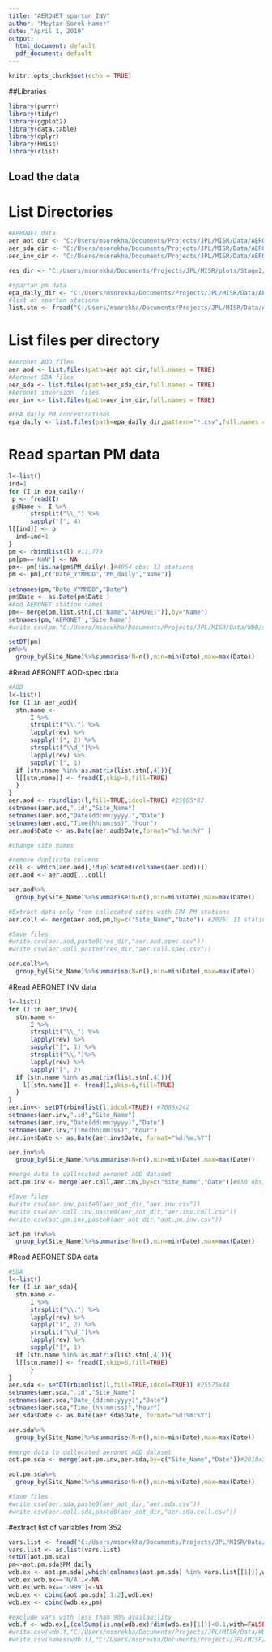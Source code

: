 ---
title: "AERONET_spartan_INV"
author: "Meytar Sorek-Hamer"
date: "April 1, 2019"
output:
  html_document: default
  pdf_document: default
---

```{r setup, include=FALSE}
knitr::opts_chunk$set(echo = TRUE)
```

##Libraries
```{r message=FALSE, warning=FALSE, paged.print=FALSE}
library(purrr)
library(tidyr)
library(ggplot2)
library(data.table)
library(dplyr)
library(Hmisc)
library(rlist)
```
## Load the data
# List Directories
```{r message=FALSE, warning=FALSE, paged.print=FALSE}

#AERONET data
aer_aot_dir <- "C:/Users/msorekha/Documents/Projects/JPL/MISR/Data/AERONET/stage2/spartan/AOD"
aer_sda_dir <- "C:/Users/msorekha/Documents/Projects/JPL/MISR/Data/AERONET/stage2/spartan/SDA"
aer_inv_dir <- "C:/Users/msorekha/Documents/Projects/JPL/MISR/Data/AERONET/stage2/spartan/INV"

res_dir <- "C:/Users/msorekha/Documents/Projects/JPL/MISR/plots/Stage2/"

#spartan pm data
epa_daily_dir <- "C:/Users/msorekha/Documents/Projects/JPL/MISR/Data/AERONET/stage2/spartan/pm"
#list of spartan stations
list.stn <- fread("C:/Users/msorekha/Documents/Projects/JPL/MISR/Data/AERONET/stage2/spartan/stn_aer.csv")
```

# List files per directory
```{r message=FALSE, warning=FALSE, paged.print=FALSE}
#Aeronet AOD files
aer_aod <- list.files(path=aer_aot_dir,full.names = TRUE)
#Aeronet SDA files
aer_sda <- list.files(path=aer_sda_dir,full.names = TRUE)
#Aeronet inversion  files
aer_inv <- list.files(path=aer_inv_dir,full.names = TRUE)

#EPA daily PM concentrations
epa_daily <- list.files(path=epa_daily_dir,pattern="*.csv",full.names = TRUE)
```

# Read spartan PM data
```{r message=FALSE, warning=FALSE, paged.print=FALSE}
l<-list()
ind=1
for (I in epa_daily){
 p <- fread(I)
 p$Name <- I %>% 
      strsplit("\\_") %>% 
      sapply("[", 4) 
l[[ind]] <- p
  ind=ind+1
}
pm <- rbindlist(l) #11,779
pm[pm=='NaN'] <- NA
pm<- pm[!is.na(pm$PM_daily),]#4064 obs; 13 stations
pm <- pm[,c("Date_YYMMDD","PM_daily","Name")]
  
setnames(pm,"Date_YYMMDD","Date")
pm$Date <- as.Date(pm$Date )
#Add AERONET station names
pm<- merge(pm,list.stn[,c("Name","AERONET")],by="Name")
setnames(pm,'AERONET','Site_Name')
#write.csv(pm,"C:/Users/msorekha/Documents/Projects/JPL/MISR/Data/WDB/spartan.pm.csv")

setDT(pm)
pm%>%
  group_by(Site_Name)%>%summarise(N=n(),min=min(Date),max=max(Date))

```

#Read AERONET AOD-spec data
```{r message=FALSE, warning=FALSE, paged.print=FALSE}

#AOD
l<-list()
for (I in aer_aod){
  stn.name <- 
      I %>% 
      strsplit("\\.") %>% 
      lapply(rev) %>% 
      sapply("[", 2) %>% 
      strsplit("\\d_")%>%
      lapply(rev) %>% 
      sapply("[", 1)
  if (stn.name %in% as.matrix(list.stn[,4])){
  l[[stn.name]] <- fread(I,skip=6,fill=TRUE)
  }
}
aer.aod <- rbindlist(l,fill=TRUE,idcol=TRUE) #25905*82
setnames(aer.aod,".id","Site_Name")
setnames(aer.aod,"Date(dd:mm:yyyy)","Date")
setnames(aer.aod,"Time(hh:mm:ss)","hour")
aer.aod$Date <- as.Date(aer.aod$Date,format="%d:%m:%Y" )

#change site names

#remove duplicate columns
coll <- which(aer.aod[,!duplicated(colnames(aer.aod))])
aer.aod <- aer.aod[,..coll]

aer.aod%>%
  group_by(Site_Name)%>%summarise(N=n(),min=min(Date),max=max(Date))
```

```{r}
#Extract data only from collocated sites with EPA PM stations
aer.coll <- merge(aer.aod,pm,by=c("Site_Name","Date")) #2025; 11 stations

#Save files
#write.csv(aer.aod,paste0(res_dir,"aer.aod.spec.csv"))
#write.csv(aer.coll,paste0(res_dir,"aer.coll.spec.csv"))

aer.coll%>%
  group_by(Site_Name)%>%summarise(N=n(),min=min(Date),max=max(Date))
```

#Read AERONET INV data 
```{r message=FALSE, warning=FALSE, paged.print=FALSE}
l<-list()
for (I in aer_inv){
  stn.name <- 
      I %>% 
      strsplit("\\_") %>% 
      lapply(rev) %>% 
      sapply("[", 1) %>% 
      strsplit("\\.")%>%
      lapply(rev) %>% 
      sapply("[", 2)
  if (stn.name %in% as.matrix(list.stn[,4])){
    l[[stn.name]] <- fread(I,skip=6,fill=TRUE)
  }
}
aer.inv<- setDT(rbindlist(l,idcol=TRUE)) #7086x242
setnames(aer.inv,".id","Site_Name")
setnames(aer.inv,"Date(dd:mm:yyyy)","Date")
setnames(aer.inv,"Time(hh:mm:ss)","hour")
aer.inv$Date <- as.Date(aer.inv$Date, format="%d:%m:%Y")    

aer.inv%>%
  group_by(Site_Name)%>%summarise(N=n(),min=min(Date),max=max(Date))
```

```{r}
#merge data to collocated aeronet AOD dataset
aot.pm.inv <- merge(aer.coll,aer.inv,by=c("Site_Name","Date"))#650 obs; 5 stations

#Save files
#write.csv(aer.inv,paste0(aer_aot_dir,"aer.inv.csv"))
#write.csv(aer.coll.inv,paste0(aer_aot_dir,"aer.inv.coll.csv"))
#write.csv(aot.pm.inv,paste0(aer_aot_dir,"aot.pm.inv.csv"))

aot.pm.inv%>%
  group_by(Site_Name)%>%summarise(N=n(),min=min(Date),max=max(Date))
```

#Read AERONET SDA data
```{r message=FALSE, warning=FALSE, paged.print=FALSE}
#SDA
l<-list()
for (I in aer_sda){
  stn.name <- 
      I %>% 
      strsplit("\\.") %>% 
      lapply(rev) %>% 
      sapply("[", 2) %>% 
      strsplit("\\d_")%>%
      lapply(rev) %>% 
      sapply("[", 1)  
  if (stn.name %in% as.matrix(list.stn[,4])){
  l[[stn.name]] <- fread(I,skip=6,fill=TRUE)
      }
}
aer.sda <- setDT(rbindlist(l,fill=TRUE,idcol=TRUE)) #25575x44
setnames(aer.sda,".id","Site_Name")
setnames(aer.sda,"Date_(dd:mm:yyyy)","Date")
setnames(aer.sda,"Time_(hh:mm:ss)","hour")
aer.sda$Date <- as.Date(aer.sda$Date, format="%d:%m:%Y")    

aer.sda%>%
  group_by(Site_Name)%>%summarise(N=n(),min=min(Date),max=max(Date))

```

```{r}
#merge data to collocated aeronet AOD dataset
aot.pm.sda <- merge(aot.pm.inv,aer.sda,by=c("Site_Name","Date"))#2018x37

aot.pm.sda%>%
  group_by(Site_Name)%>%summarise(N=n(),min=min(Date),max=max(Date))

#Save files
#write.csv(aer.sda,paste0(aer_aot_dir,"aer.sda.csv"))
#write.csv(aer.coll.sda,paste0(aer_aot_dir,"aer.sda.coll.csv"))
```

#extract list of variables from 352
```{r}
vars.list <- fread("C:/Users/msorekha/Documents/Projects/JPL/MISR/Data/WDB/vars.type.spec.csv")
vars.list <- as.list(vars.list)  
setDT(aot.pm.sda)
pm<-aot.pm.sda$PM_daily
wdb.ex <- aot.pm.sda[,which(colnames(aot.pm.sda) %in% vars.list[[1]]),with=FALSE]#650obsX61vars
wdb.ex[wdb.ex=='N/A']<-NA
wdb.ex[wdb.ex=='-999']<-NA
wdb.ex <- cbind(aot.pm.sda[,1:2],wdb.ex)
wdb.ex <- cbind(wdb.ex,pm)

#exclude vars with less than 90% availability
wdb.f <- wdb.ex[,(colSums(is.na(wdb.ex)/dim(wdb.ex)[1]))<0.1,with=FALSE] 
#write.csv(wdb.f,"C:/Users/msorekha/Documents/Projects/JPL/MISR/Data/WDB/wdb.spartan.spec.csv")
#write.csv(names(wdb.f),"C:/Users/msorekha/Documents/Projects/JPL/MISR/Data/WDB/wdb.spartan.spec.vars.csv")
```

#